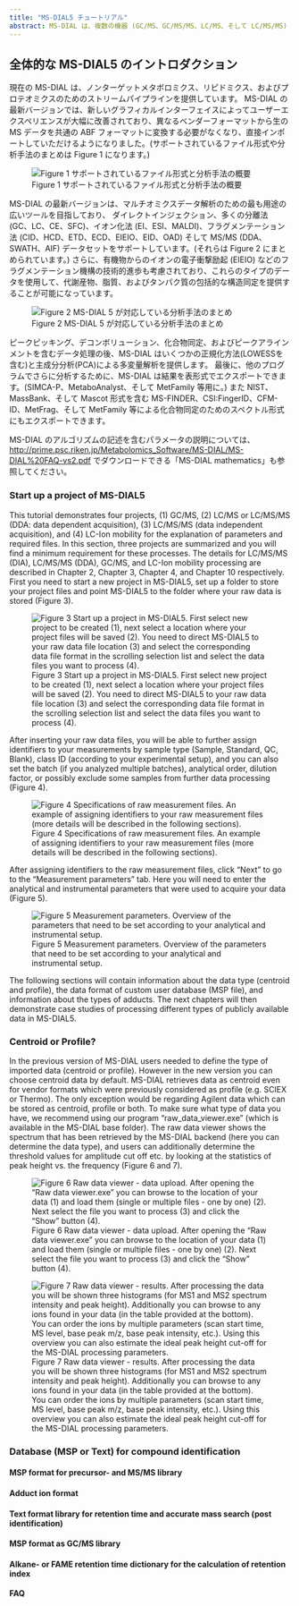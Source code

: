 ```yaml
---
title: "MS-DIAL5 チュートリアル"
abstract: MS-DIAL は、複数の機器 (GC/MS、GC/MS/MS、LC/MS、そして LC/MS/MS) と複数のMSベンダー (Agilent、Bruker、LECO、Sciex、島津、Thermo、そして Waters) をサポートするノンターゲットメタボロミクスのユニバーサルプログラムとして開発が始められました。
---
```


## 全体的な MS-DIAL5 のイントロダクション

現在の MS-DIAL は、ノンターゲットメタボロミクス、リピドミクス、およびプロテオミクスのためのストリームパイプラインを提供しています。
MS-DIAL の最新バージョンでは、新しいグラフィカルインターフェイスによってユーザーエクスペリエンスが大幅に改善されており、異なるベンダーフォーマットから生の MS データを共通の ABF フォーマットに変換する必要がなくなり、直接インポートしていただけるようになりました。(サポートされているファイル形式や分析手法のまとめは Figure 1 になります。)

![Figure 1 サポートされているファイル形式と分析手法の概要](images/Fig1%20Supported%20file%20formats%20and%20analytical%20techniques.png)

MS-DIAL の最新バージョンは、マルチオミクスデータ解析のための最も用途の広いツールを目指しており、
ダイレクトインジェクション、多くの分離法 (GC、LC、CE、SFC)、イオン化法 (EI、ESI、MALDI)、フラグメンテーション法 (CID、HCD、ETD、ECD、EIEIO、EID、OAD) そして MS/MS (DDA、SWATH、AIF) データセットをサポートしています。(それらは Figure 2 にまとめられています。)
さらに、有機物からのイオンの電子衝撃励起 (EIEIO) などのフラグメンテーション機構の技術的進歩も考慮されており、これらのタイプのデータを使用して、代謝産物、脂質、およびタンパク質の包括的な構造同定を提供することが可能になっています。

![Figure 2 MS-DIAL 5 が対応している分析手法のまとめ](images/Fig2%20MS-DIAL%205%20environment.png)

ピークピッキング、デコンボリューション、化合物同定、およびピークアラインメントを含むデータ処理の後、MS-DIAL はいくつかの正規化方法(LOWESSを含む)と主成分分析(PCA)による多変量解析を提供します。
最後に、他のプログラムでさらに分析するために、MS-DIAL は結果を表形式でエクスポートできます。(SIMCA-P、MetaboAnalyst、そして MetFamily 等用に。)
また NIST、MassBank、そして Mascot 形式を含む MS-FINDER、CSI:FingerID、CFM-ID、MetFrag、そして MetFamily 等による化合物同定のためのスペクトル形式にもエクスポートできます。

MS-DIAL のアルゴリズムの記述を含むパラメータの説明については、
[http://prime.psc.riken.jp/Metabolomics_Software/MS-DIAL/MS-DIAL%20FAQ-vs2.pdf](http://prime.psc.riken.jp/compms/msdial/download/mathematics/MS-DIAL%20FAQ-vs2.pdf){.uri}
でダウンロードできる「MS-DIAL mathematics」も参照してください。

### Start up a project of MS-DIAL5

This tutorial demonstrates four projects, (1) GC/MS, (2) LC/MS or LC/MS/MS (DDA: data dependent acquisition), (3) LC/MS/MS (data independent acquisition), and (4) LC-Ion mobility for the explanation of parameters and required files. In this section, three projects are summarized and you will find a minimum requirement for these processes. The details for LC/MS/MS (DIA), LC/MS/MS (DDA), GC/MS, and LC-Ion mobility processing are described in Chapter 2, Chapter 3, Chapter 4, and Chapter 10 respectively. First you need to start a new project in MS-DIAL5, set up a folder to store your project files and point MS-DIAL5 to the folder where your raw data is stored (Figure 3).

![Figure 3 Start up a project in MS-DIAL5. First select new project to be created (1), next select a location where your project files will be saved (2). You need to direct MS-DIAL5 to your raw data file location (3) and select the corresponding data file format in the scrolling selection list and select the data files you want to process (4).](images/Fig3%20Start%20up%20a%20project%20of%20MS-DIAL5.png)

After inserting your raw data files, you will be able to further assign identifiers to your measurements by sample type (Sample, Standard, QC, Blank), class ID (according to your experimental setup), and you can also set the batch (if you analyzed multiple batches), analytical order, dilution factor, or possibly exclude some samples from further data processing (Figure 4).

![Figure 4 Specifications of raw measurement files. An example of assigning identifiers to your raw measurement files (more details will be described in the following sections).](images/Fig4%20Raw%20measurement%20files.png)

After assigning identifiers to the raw measurement files, click "Next" to go to the "Measurement parameters" tab. Here you will need to enter the analytical and instrumental parameters that were used to acquire your data (Figure 5).

![Figure 5 Measurement parameters. Overview of the parameters that need to be set according to your analytical and instrumental setup.](images/Fig5%20Measurement%20parameters.png)

The following sections will contain information about the data type (centroid and profile), the data format of custom user database (MSP file), and information about the types of adducts. The next chapters will then demonstrate case studies of processing different types of publicly available data in MS-DIAL5.

### Centroid or Profile?

In the previous version of MS-DIAL users needed to define the type of imported data (centroid or profile). However in the new version you can choose centroid data by default. MS-DIAL retrieves data as centroid even for vendor formats which were previously considered as profile (e.g. SCIEX or Thermo). The only exception would be regarding Agilent data which can be stored as centroid, profile or both. To make sure what type of data you have, we recommend using our program "raw_data_viewer.exe" (which is available in the MS-DIAL base folder). The raw data viewer shows the spectrum that has been retrieved by the MS-DIAL backend (here you can determine the data type), and users can additionally determine the threshold values for amplitude cut off etc. by looking at the statistics of peak height vs. the frequency (Figure 6 and 7).

![Figure 6 Raw data viewer - data upload. After opening the "Raw data viewer.exe" you can browse to the location of your data (1) and load them (single or multiple files - one by one) (2). Next select the file you want to process (3) and click the "Show" button (4).](images/Fig6%20Raw%20data%20viewer.png)

![Figure 7 Raw data viewer - results. After processing the data you will be shown three histograms (for MS1 and MS2 spectrum intensity and peak height). Additionally you can browse to any ions found in your data (in the table provided at the bottom). You can order the ions by multiple parameters (scan start time, MS level, base peak m/z, base peak intensity, etc.). Using this overview you can also estimate the ideal peak height cut-off for the MS-DIAL processing parameters.](images/Fig7%20Raw%20data%20viewer%20result.png)

### Database (MSP or Text) for compound identification

#### MSP format for precursor- and MS/MS library

#### Adduct ion format

#### Text format library for retention time and accurate mass search (post identification)

#### MSP format as GC/MS library

#### Alkane- or FAME retention time dictionary for the calculation of retention index

**FAQ**
